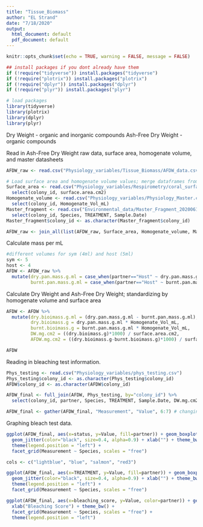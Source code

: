 ```yaml
---
title: "Tissue_Biomass"
author: "EL Strand"
date: "7/18/2020"
output:
  html_document: default
  pdf_document: default
---
```


```r
knitr::opts_chunk$set(echo = TRUE, warning = FALSE, message = FALSE)

## install packages if you dont already have them
if (!require("tidyverse")) install.packages("tidyverse")
if (!require("plotrix")) install.packages("plotrix")
if (!require("dplyr")) install.packages("dplyr")
if (!require("plyr")) install.packages("plyr")

# load packages
library(tidyverse)
library(plotrix)
library(dplyr)
library(plyr)
```

Dry Weight - organic and inorganic compounds
Ash-Free Dry Weight - organic compounds 

Read in Ash-Free Dry Weight raw data, surface area, homogenate volume, and master datasheets
```r
AFDW_raw <- read.csv("Physiology_variables/Tissue_Biomass/AFDW_data.csv") %>% filter(!is.na(colony_id))

# Load surface area and homogenate volume values; merge dataframes from chla, chlc means 
Surface_area <- read.csv("Physiology_variables/Respirometry/coral_surface_area.csv") %>% dplyr::rename(colony_id = Sample_ID) %>%
  select(colony_id, surface.area.cm2)
Homogenate_volume <- read.csv("Physiology_variables/Physiology_Master.csv") %>% dplyr::rename(colony_id = Plug_ID) %>%
  select(colony_id, Homogenate_Vol_mL)
Master_fragment <- read.csv("Environmental_data/Master_Fragment_20200616_QC.csv") %>% dplyr::rename(colony_id = PLUG.ID) %>%
  select(colony_id, Species, TREATMENT, Sample.Date)
Master_fragment$colony_id <- as.character(Master_fragment$colony_id)

AFDW_raw <- join_all(list(AFDW_raw, Surface_area, Homogenate_volume, Master_fragment), by='colony_id', type='left')
```

Calculate mass per mL
```r
#different volumes for sym (4ml) and host (5ml)
sym <- 5
host <- 4
AFDW <- AFDW_raw %>%
  mutate(dry.pan.mass.g.ml = case_when(partner=="Host" ~ dry.pan.mass.g/sym, partner=="Sym" ~dry.pan.mass.g/host),
         burnt.pan.mass.g.ml = case_when(partner=="Host" ~ burnt.pan.mass.g/sym, partner=="Sym" ~burnt.pan.mass.g/host))
```

Calculate Dry Weight and Ash-Free Dry Weight; standardizing by homogenate volume and surface area
```r
AFDW <- AFDW %>%
  mutate(dry.bioimass.g.ml = (dry.pan.mass.g.ml - burnt.pan.mass.g.ml),
         dry.bioimass.g = dry.pan.mass.g.ml * Homogenate_Vol_mL,
         burnt.bioimass.g = burnt.pan.mass.g.ml * Homogenate_Vol_mL,
         DW.mg.cm2 = ((dry.bioimass.g)*1000) / surface.area.cm2,
         AFDW.mg.cm2 = ((dry.bioimass.g-burnt.bioimass.g)*1000) / surface.area.cm2)

AFDW
```

Reading in bleaching test information. 
```r
Phys_testing <- read.csv("Physiology_variables/phys_testing.csv")
Phys_testing$colony_id <- as.character(Phys_testing$colony_id)
AFDW$colony_id <- as.character(AFDW$colony_id)

AFDW_final <- full_join(AFDW, Phys_testing, by="colony_id") %>% 
  select(colony_id, partner, Species, TREATMENT, Sample.Date, DW.mg.cm2, AFDW.mg.cm2, status, bleaching_score)

AFDW_final <- gather(AFDW_final, "Measurement", "Value", 6:7) # changing columns to rows to allow for easier facet_grid in graphing section
```

Graphing bleach test data. 
```r
ggplot(AFDW_final, aes(x=status, y=Value, fill=partner)) + geom_boxplot(alpha=0.5) +
  geom_jitter(color="black", size=0.4, alpha=0.9) + xlab("") + theme_bw() + 
  theme(legend.position = "left") + 
  facet_grid(Measurement ~ Species, scales = "free")
```

```r
cols <- c("lightblue", "blue", "salmon", "red3")

ggplot(AFDW_final, aes(x=TREATMENT, y=Value, fill=partner)) + geom_boxplot(alpha=0.5) +
  geom_jitter(color="black", size=0.4, alpha=0.9) + xlab("") + theme_bw() + 
  theme(legend.position = "left") + 
  facet_grid(Measurement ~ Species, scales = "free")
```


```r
ggplot(AFDW_final, aes(x=bleaching_score, y=Value, color=partner)) + geom_point() + 
  xlab("Bleaching Score") + theme_bw() + 
  facet_grid(Measurement ~ Species, scales = "free") + 
  theme(legend.position = "left")
```

<!-- Statistical analysis.  -->
<!-- ```{r} -->
<!-- AFDW.stats <- subset(AFDW_final, Measurement=="AFDW.mg.cm2") -->

<!-- index <- c("ATAC", "ATHC", "HTAC", "HTHC") -->
<!-- Tmp <- c("Ambient", "Ambient", "High", "High") -->
<!-- pCO2 <- c("Ambient", "High", "Ambient", "High") -->

<!-- AFDW.stats$Tmp.Trt <- Tmp[match(AFDW.stats$TREATMENT, index)] -->
<!-- AFDW.stats$pCO2.Trt <- pCO2[match(AFDW.stats$TREATMENT, index)] -->

<!-- Mcap.AFDW <- subset(AFDW.stats, Species=="Montipora") -->
<!-- Pact.AFDW  <- subset(AFDW.stats, Species=="Pocillopora")  -->

<!-- ## M.cap  -->
<!-- # Net Photosynthetic Rates -->
<!-- Pact.AFDW.aov <- aov(Value ~ pCO2.Trt*Tmp.Trt*Sample.Date, data = Pact.AFDW) -->
<!-- summary(Pact.AFDW.aov) -->
<!-- # TukeyHSD(Pact.AFDW.aov) -->

<!-- hist(Pact.AFDW.aov$residuals) -->
<!-- plot(Pact.AFDW.aov$fitted.values, Pact.AFDW.aov$residuals) -->
<!-- shapiro.test(Pact.AFDW.aov$residuals) -->
<!-- ``` -->
